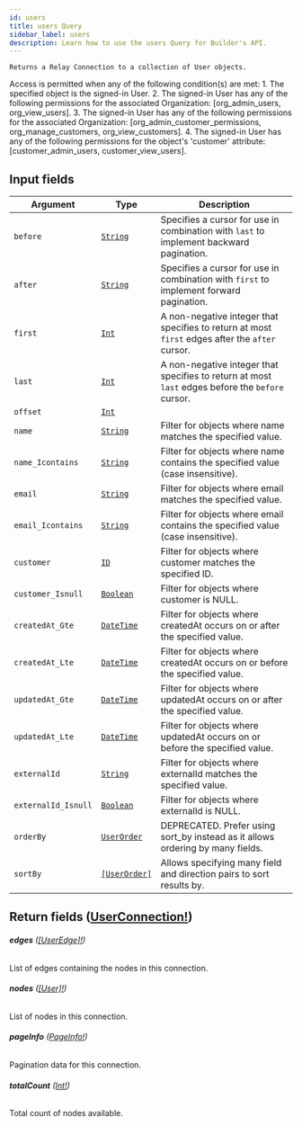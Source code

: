 ```yaml
---
id: users
title: users Query
sidebar_label: users
description: Learn how to use the users Query for Builder's API.
---
```


    Returns a Relay Connection to a collection of User objects.

Access is permitted when any of the following condition(s) are met: 1. The specified object is the signed-in User. 2. The signed-in User has any of the following permissions for the associated Organization: [org_admin_users, org_view_users]. 3. The signed-in User has any of the following permissions for the associated Organization: [org_admin_customer_permissions, org_manage_customers, org_view_customers]. 4. The signed-in User has any of the following permissions for the object's 'customer' attribute: [customer_admin_users, customer_view_users].

## Input fields

| Argument            | Type                                                   | Description                                                                                      |
| ------------------- | ------------------------------------------------------ | ------------------------------------------------------------------------------------------------ |
| `before`            | [`String`](/composer/builder/api/schema/scalar/String.mdx)               | Specifies a cursor for use in combination with `last` to implement backward pagination.          |
| `after`             | [`String`](/composer/builder/api/schema/scalar/String.mdx)               | Specifies a cursor for use in combination with `first` to implement forward pagination.          |
| `first`             | [`Int`](/composer/builder/api/schema/scalar/Int.mdx)                     | A non-negative integer that specifies to return at most `first` edges after the `after` cursor.  |
| `last`              | [`Int`](/composer/builder/api/schema/scalar/Int.mdx)                     | A non-negative integer that specifies to return at most `last` edges before the `before` cursor. |
| `offset`            | [`Int`](/composer/builder/api/schema/scalar/Int.mdx)                     |                                                                                                  |
| `name`              | [`String`](/composer/builder/api/schema/scalar/String.mdx)               | Filter for objects where name matches the specified value.                                       |
| `name_Icontains`    | [`String`](/composer/builder/api/schema/scalar/String.mdx)               | Filter for objects where name contains the specified value (case insensitive).                   |
| `email`             | [`String`](/composer/builder/api/schema/scalar/String.mdx)               | Filter for objects where email matches the specified value.                                      |
| `email_Icontains`   | [`String`](/composer/builder/api/schema/scalar/String.mdx)               | Filter for objects where email contains the specified value (case insensitive).                  |
| `customer`          | [`ID`](/composer/builder/api/schema/scalar/ID.mdx)                       | Filter for objects where customer matches the specified ID.                                      |
| `customer_Isnull`   | [`Boolean`](/composer/builder/api/schema/scalar/Boolean.mdx)             | Filter for objects where customer is NULL.                                                       |
| `createdAt_Gte`     | [`DateTime`](/composer/builder/api/schema/scalar/DateTime.mdx)           | Filter for objects where createdAt occurs on or after the specified value.                       |
| `createdAt_Lte`     | [`DateTime`](/composer/builder/api/schema/scalar/DateTime.mdx)           | Filter for objects where createdAt occurs on or before the specified value.                      |
| `updatedAt_Gte`     | [`DateTime`](/composer/builder/api/schema/scalar/DateTime.mdx)           | Filter for objects where updatedAt occurs on or after the specified value.                       |
| `updatedAt_Lte`     | [`DateTime`](/composer/builder/api/schema/scalar/DateTime.mdx)           | Filter for objects where updatedAt occurs on or before the specified value.                      |
| `externalId`        | [`String`](/composer/builder/api/schema/scalar/String.mdx)               | Filter for objects where externalId matches the specified value.                                 |
| `externalId_Isnull` | [`Boolean`](/composer/builder/api/schema/scalar/Boolean.mdx)             | Filter for objects where externalId is NULL.                                                     |
| `orderBy`           | [`UserOrder`](/composer/builder/api/schema/input_object/UserOrder.mdx)   | DEPRECATED. Prefer using sort_by instead as it allows ordering by many fields.                   |
| `sortBy`            | [`[UserOrder]`](/composer/builder/api/schema/input_object/UserOrder.mdx) | Allows specifying many field and direction pairs to sort results by.                             |

## Return fields ([UserConnection!](/composer/builder/api/schema/object/UserConnection.mdx))

###### <b>edges</b> ([[UserEdge]!](/composer/builder/api/schema/object/UserEdge.mdx))

List of edges containing the nodes in this connection.

###### <b>nodes</b> ([[User]!](/composer/builder/api/schema/object/User.mdx))

List of nodes in this connection.

###### <b>pageInfo</b> ([PageInfo!](/composer/builder/api/schema/object/PageInfo.mdx))

Pagination data for this connection.

###### <b>totalCount</b> ([Int!](/composer/builder/api/schema/scalar/Int.mdx))

Total count of nodes available.
